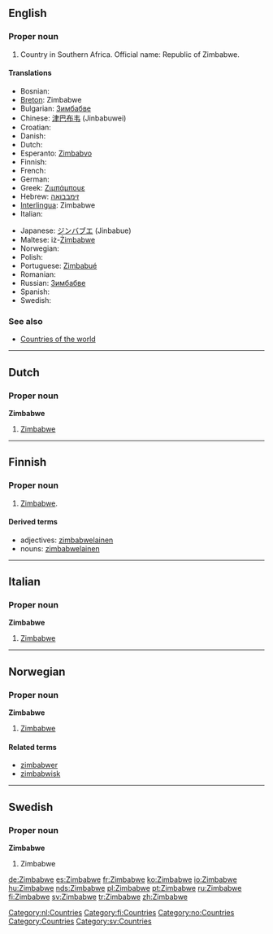==English==
{{wikipedia}}

===Proper noun===
{{infl|en|proper noun}}

# Country in Southern Africa. Official name: Republic of Zimbabwe.

====Translations====
{{rfc-level|Translations at L3+ (AutoFormat would have corrected level of Translations)}}
{{top}}
*Bosnian: {{t-|bs|Zimbabve|m}}
*[[Breton]]: Zimbabwe
*Bulgarian: [[Зимбабве]]
*Chinese: [[津巴布韦]] (Jinbabuwei)
*Croatian: {{t-|hr|Zimbabve|m}}
* Danish: {{t-|da|Zimbabwe}}
* Dutch: {{t-|nl|Zimbabwe}}
*Esperanto: [[Zimbabvo]]
* Finnish: {{t+|fi|Zimbabwe}}
* French: {{t+|fr|Zimbabwe|m}}
* German: {{t+|de|Simbabwe}}
*Greek: [[Ζιμπάμπουε]] {{f}}
*Hebrew: [[זימבבואה]]
*[[Interlingua]]: Zimbabwe
* Italian: {{t-|it|Zimbabwe|m}}
{{mid}}
*Japanese: [[ジンバブエ]] (Jinbabue)
*Maltese: iż-[[Żimbabwe]]
* Norwegian: {{t-|no|Zimbabwe}}
* Polish: {{t+|pl|Zimbabwe}}
*Portuguese: [[Zimbabué]]
* Romanian: {{t-|ro|Zimbabwe}}
*Russian: [[Зимбабве]]
* Spanish: {{t+|es|Zimbabue}}
* Swedish: {{t+|sv|Zimbabwe}}
{{bottom}}

===See also===
*[[Countries of the world]]

----

==Dutch==

===Proper noun===
'''Zimbabwe''' {{n}}

# [[#English|Zimbabwe]]

[[Category:nl:Countries]]

----

==Finnish==
{{Finnish index|z}}

===Proper noun===
{{fi-noun|Zimbabwe|type=nalle|proper=true}}

# [[Zimbabwe#English|Zimbabwe]].

====Derived terms====
*adjectives: [[zimbabwelainen]]
*nouns: [[zimbabwelainen]]

[[Category:fi:Countries]]

----

==Italian==

===Proper noun===
'''Zimbabwe''' {{m}}

# [[#English|Zimbabwe]]

----

==Norwegian==

===Proper noun===
'''Zimbabwe'''

# [[#English|Zimbabwe]]

====Related terms====
*[[zimbabwer]]
*[[zimbabwisk]]

[[Category:no:Countries]]

----

==Swedish==

===Proper noun===
'''Zimbabwe'''

# Zimbabwe

[[Category:Countries]]
[[Category:sv:Countries]]

[[de:Zimbabwe]]
[[es:Zimbabwe]]
[[fr:Zimbabwe]]
[[ko:Zimbabwe]]
[[io:Zimbabwe]]
[[hu:Zimbabwe]]
[[nds:Zimbabwe]]
[[pl:Zimbabwe]]
[[pt:Zimbabwe]]
[[ru:Zimbabwe]]
[[fi:Zimbabwe]]
[[sv:Zimbabwe]]
[[tr:Zimbabwe]]
[[zh:Zimbabwe]]